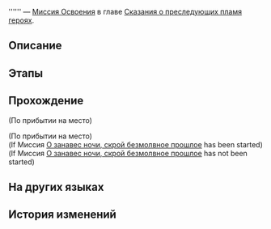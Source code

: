 {{Дополнить|Диалоги.}}
{{Миссия Инфобокс
|id              = 1040116
|Название        = 
|Изображение     = Миссия Освоения .png
|Тип             = Миссия Освоения
|События         = 
|Глава           = Сказания о преследующих пламя героях
|Условия         = Завершена [[Миссия Освоения]] ''[[О опустошённая земля, вспомни былую славу]]''
|Персонажи       = Дань Хэн; Кастория; Первопроходец; Фаенон
|СтартЛокация    = Омут судьбы Янусополиса
|Мир             = Амфореус
|Локации         = Омут судьбы Янусополиса
|Предыдущая      = О опустошённая земля, вспомни былую славу
|Следующая       = 
|Награды         = 
}}
'''''' — [[Миссия Освоения]] в главе [[Сказания о преследующих пламя героях]].

==Описание==
{{Описание|<!--официальное описание из Перекрёстка судеб-->}}

==Этапы==


==Прохождение==
{{Дополнить}}

;(По прибытии на место)

;(По прибытии на место)
;(If Миссия [[О занавес ночи, скрой безмолвное прошлое]] has been started)
;(If Миссия [[О занавес ночи, скрой безмолвное прошлое]] has not been started)
<!--Unknown TalkSentence: 140161003-->
{{Диалог Конец}}

==На других языках==
{{На других языках
|en   = 
|zhs  = 
|zht  = 
|ja   = 
|ko   = 
|es   = 
|fr   = 
|ru   = 
|th   = 
|vi   = 
|de   = 
|id   = 
|pt   = 
}}

==История изменений==
{{История изменений|3.0}}

